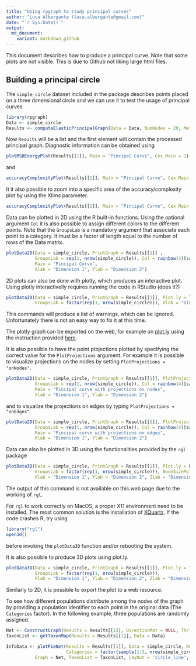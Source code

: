 ```yaml
---
title: "Using rpgraph to study principal curves"
author: "Luca Albergante (luca.albergante@gmail.com)"
date: "`r Sys.Date()`"
output:
  md_document:
    variant: markdown_github
---
```


This document describes how to produce a principal curve. Note that some plots are not visible. This is due to Github not liking large html files.

## Building a principal circle

The `simple_circle` dataset included in the package describes points placed on a three dimensional circle and we can use it to test the usage of principal curves

```r
library(rpgraph)
Data <- simple_circle
Results <- computeElasticPrincipalGraph(Data = Data, NumNodes = 20, Method = 'CurveConfiguration')
```

Now `Results` will be a list and the first element will contain the processed principal graph. Diagnostic information can be obtained using

```r
plotMSDEnergyPlot(Results[[1]], Main = "Pincipal Curve", Cex.Main = 1)
```

and

```r
accuracyComplexityPlot(Results[[1]], Main = "Pincipal Curve", Cex.Main = 1, Mode = 5)
```

It it also possible to zoom into a specific area of the accuracy/complexity plot by using the Xlims parameter.

```r
accuracyComplexityPlot(Results[[1]], Main = "Pincipal Curve", Cex.Main = 1, Xlims = c(.95, .99))
```

Data can be plotted in 2D using the R built-in functions. Using the optional argument `Col` it is also possible to assign different colors to the different points. Note that the `GroupsLab` is a mandatory argument that associate each point to a category. It must be a facror of length equal to the number of rows of the Data matrix.

```r
plotData2D(Data = simple_circle, PrintGraph = Results[[1]] ,
           GroupsLab = rep(1, nrow(simple_circle)), Col = rainbow(4)[sample(1:4, nrow(simple_circle), TRUE)],
           Main = "Pincipal Curve",
           Xlab = "Dimension 1", Ylab = "Dimension 2")
```

2D plots can also be done with plotly, which produces an interactive plot. Using plotly interactivelly requires running the code in RStudio (does it?)

```r
plotData2D(Data = simple_circle, PrintGraph = Results[[1]], Plot.ly = TRUE,
           GroupsLab = factor(rep(1, nrow(simple_circle))), Xlab = "Dimension 1", Ylab = "Dimension 2")
```

This commands will produce a list of warnings, which can be ignored. Unfortunately there is not an easy way to fix it at this time.

The plotly graph can be exported on the web, for example on [plot.ly](http://plot.ly) using the instruction provided [here](http://plot.ly/r/getting-started/).

It is also possible to have the point ptojections plotted by specifying the correct value for the `PlotProjections` argument. For example it is possible to visualize projections on the nodes by setting `PlotProjections = "onNodes"`.


```r
plotData2D(Data = simple_circle, PrintGraph = Results[[1]], PlotProjections = "onNodes",
           GroupsLab = rep(1, nrow(simple_circle)), Col = rainbow(4)[sample(1:4, nrow(simple_circle), TRUE)],
           Main = "Pincipal curve with projections on nodes",
           Xlab = "Dimension 1", Ylab = "Dimension 2")
```

and to visualize the projections on edges by typing `PlotProjections = "onEdges"`

```r
plotData2D(Data = simple_circle, PrintGraph = Results[[1]], PlotProjections = "onEdges",
           GroupsLab = rep(1, nrow(simple_circle)), Col = rainbow(4)[sample(1:4, nrow(simple_circle), TRUE)],
           Main = "Pincipal curve with projections on edges",
           Xlab = "Dimension 1", Ylab = "Dimension 2")
```


Data can also be plotted in 3D using the functionalities provided by the `rgl` package

```r
plotData3D(Data = simple_circle, PrintGraph = Results[[1]], Plot.ly = FALSE,
           GroupsLab = factor(rep(1, nrow(simple_circle))), NodeSizeMult = 0.05,
           Xlab = "Dimension 1", Ylab = "Dimension 2", Zlab = "Dimension 3")
```

The output of this command is not available on this web page due to the working of `rgl`.

For `rgl` to work correctly on MacOS, a proper X11 environment need to be installed. The most common solution is the installation of [XQuartz](http://www.xquartz.org/). If the code crashes R, try using

```r
library("rgl")
open3d()
```

before invoking the `plotData3D` function and/or rebooting the system.

It is also possible to produce 3D plots using plot.ly.

```r
plotData3D(Data = simple_circle, PrintGraph = Results[[1]], Plot.ly = TRUE,
           GroupsLab = factor(rep(1, nrow(simple_circle))),
           Xlab = "Dimension 1", Ylab = "Dimension 2", Zlab = "Dimension 3")
```

Similarly to 2D, it is possible to export the plot to a web resource.

To see how different populations distribute among the nodes of the graph by providing a population identifier to each point in the original data (The `Categories` factor). In the following example, three populations are randomly assigned.

```r
Net <- ConstructGraph(Results = Results[[1]], DirectionMat = NULL, Thr = 0.05)
TaxonList <- getTaxonMap(Results = Results[[1]], Data = Data)

InfoData <- plotPieNet(Results = Results[[1]], Data = simple_circle, NodeSizeMult = 3,
                       Categories = factor(sample(1:3, nrow(simple_circle), replace = TRUE)),
           Graph = Net, TaxonList = TaxonList, LayOut = 'circle_line', Main = "Pincipal curve")
```







